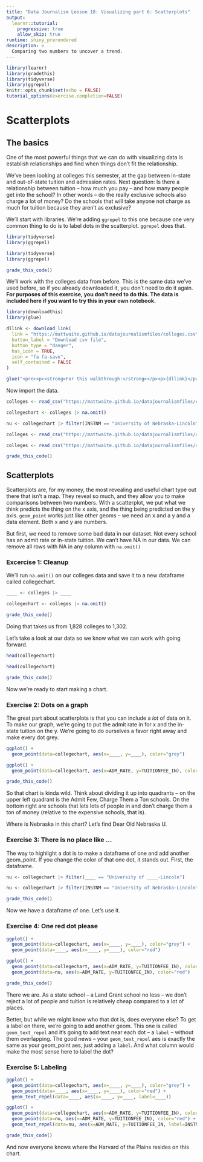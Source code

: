```yaml
---
title: "Data Journalism Lesson 18: Visualizing part 6: Scatterplots"
output: 
  learnr::tutorial:
    progressive: true
    allow_skip: true
runtime: shiny_prerendered
description: >
  Comparing two numbers to uncover a trend.
---
```

```r
library(learnr)
library(gradethis)
library(tidyverse)
library(ggrepel)
knitr::opts_chunk$set(echo = FALSE)
tutorial_options(exercise.completion=FALSE)
```

# Scatterplots

## The basics

One of the most powerful things that we can do with visualizing data is establish relationships and find when things don't fit the relationship. 

We've been looking at colleges this semester, at the gap between in-state and out-of-state tuition and admission rates. Next question: Is there a relationship between tuition -- how much you pay -- and how many people get into the school? In other words -- do the really exclusive schools also charge a lot of money? Do the schools that will take anyone not charge as much for tuition because they aren't as exclusive? 

We'll start with libraries. We're adding `ggrepel` to this one because one very common thing to do is to label dots in the scatterplot. `ggrepel` does that. 

```r
library(tidyverse)
library(ggrepel)
```
```r
library(tidyverse)
library(ggrepel)
```
```r
grade_this_code()
```

We'll work with the colleges data from before. This is the same data we've used before, so if you already downloaded it, you don't need to do it again. **For purposes of this exercise, you don't need to do this. The data is included here if you want to try this in your own notebook.**

```r
library(downloadthis)
library(glue)

dllink <- download_link(
  link = "https://mattwaite.github.io/datajournalismfiles/colleges.csv",
  button_label = "Download csv file",
  button_type = "danger",
  has_icon = TRUE,
  icon = "fa fa-save",
  self_contained = FALSE
)

glue("<pre><p><strong>For this walkthrough:</strong></p><p>{dllink}</p></pre>")

```

Now import the data.

```r
colleges <- read_csv("https://mattwaite.github.io/datajournalismfiles/colleges.csv")

collegechart <- colleges |> na.omit()

nu <- collegechart |> filter(INSTNM == "University of Nebraska-Lincoln")
```
```r
colleges <- read_csv("https://mattwaite.github.io/datajournalismfiles/colleges.csv")
```
```r
colleges <- read_csv("https://mattwaite.github.io/datajournalismfiles/colleges.csv")
```
```r
grade_this_code()
```

## Scatterplots

Scatterplots are, for my money, the most revealing and useful chart type out there that isn't a map. They reveal so much, and they allow you to make comparisons between two numbers. With a scatterplot, we put what we think predicts the thing on the x axis, and the thing being predicted on the y axis. `geom_point` works just like other geoms -- we need an x and a y and a data element. Both x and y are numbers. 

But first, we need to remove some bad data in our dataset. Not every school has an admit rate or in-state tuition. We can't have NA in our data. We can remove all rows with NA in any column with `na.omit()`

### Excercise 1: Cleanup

We'll run `na.omit()` on our colleges data and save it to a new dataframe called collegechart.

```r
____ <- colleges |> ____
```
```r
collegechart <- colleges |> na.omit()
```
```r
grade_this_code()
```

Doing that takes us from 1,828 colleges to 1,302. 

Let's take a look at our data so we know what we can work with going forward. 

```r
head(collegechart)
```
```r
head(collegechart)
```
```r
grade_this_code()
```

Now we're ready to start making a chart. 

### Exercise 2: Dots on a graph

The great part about scatterplots is that you can include a *lot* of data on it. To make our graph, we're going to put the admit rate in for x and the in-state tuition on the y. We're going to do ourselves a favor right away and make every dot grey.  

```r
ggplot() + 
  geom_point(data=collegechart, aes(x=____, y=____), color="grey")
```
```r
ggplot() + 
  geom_point(data=collegechart, aes(x=ADM_RATE, y=TUITIONFEE_IN), color="grey")
```
```r
grade_this_code()
```

So that chart is kinda wild. Think about dividing it up into quadrants -- on the upper left quadrant is the Admit Few, Charge Them a Ton schools. On the bottom right are schools that lets lots of people in and don't charge them a ton of money (relative to the expensive schools, that is). 

Where is Nebraska in this chart? Let's find Dear Old Nebraska U. 

### Exercise 3: There is no place like ... 

The way to highlight a dot is to make a dataframe of one and add another geom_point. If you change the color of that one dot, it stands out. First, the dataframe. 


```r
nu <- collegechart |> filter(____ == "University of ____-Lincoln")

```
```r
nu <- collegechart |> filter(INSTNM == "University of Nebraska-Lincoln")

```
```r
grade_this_code()
```

Now we have a dataframe of one. Let's use it. 

### Exercise 4: One red dot please

```r
ggplot() + 
  geom_point(data=collegechart, aes(x=____, y=____), color="grey") + 
  geom_point(data=____, aes(x=____, y=____), color="red")
```
```r
ggplot() + 
  geom_point(data=collegechart, aes(x=ADM_RATE, y=TUITIONFEE_IN), color="grey") +
  geom_point(data=nu, aes(x=ADM_RATE, y=TUITIONFEE_IN), color="red")
```
```r
grade_this_code()
```

There we are. As a state school -- a Land Grant school no less -- we don't reject a lot of people and tuition is relatively cheap compared to a lot of places. 

Better, but while we might know who that dot is, does everyone else? To get a label on there, we're going to add another geom. This one is called `geom_text_repel` and it's going to add text near each dot -- a `label` -- without them overlapping. The good news -- your `geom_text_repel` aes is exactly the same as your geom_point aes, just adding a `label`. And what column would make the most sense here to label the dot? 

### Exercise 5: Labeling

```r
ggplot() + 
  geom_point(data=collegechart, aes(x=____, y=____), color="grey") + 
  geom_point(data=____, aes(x=____, y=____), color="red") + 
  geom_text_repel(data=____, aes(x=____, y=____, label=____))
```
```r
ggplot() + 
  geom_point(data=collegechart, aes(x=ADM_RATE, y=TUITIONFEE_IN), color="grey") +
  geom_point(data=nu, aes(x=ADM_RATE, y=TUITIONFEE_IN), color="red") + 
  geom_text_repel(data=nu, aes(x=ADM_RATE, y=TUITIONFEE_IN, label=INSTNM))
```
```r
grade_this_code()
```

And now everyone knows where the Harvard of the Plains resides on this chart. 
